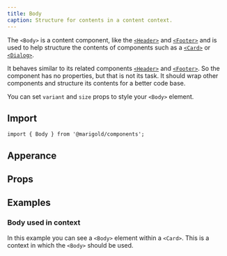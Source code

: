 ```yaml
---
title: Body
caption: Structure for contents in a content context.
---
```


The `<Body>` is a content component, like the [`<Header>`](/components/header) and [`<Footer>`](/components/footer/) and is used to help structure the contents of components such as a [`<Card>`](/components/card) or [`<Dialog>`](/components/dialog).

It behaves similar to its related components [`<Header>`](/components/header) and [`<Footer>`](/components/footer/). So the component has no properties, but that is not its task. It should wrap other components and structure its contents for a better code base.

You can set `variant` and `size` props to style your `<Body>` element.

## Import

```tsx
import { Body } from '@marigold/components';
```

## Apperance

<AppearanceTable component={title} />

## Props

<PropsTable />

## Examples

### Body used in context

In this example you can see a `<Body>` element within a `<Card>`. This is a context in which the `<Body>` should be used.

<ComponentDemo file="./simple-body.demo.tsx" />
